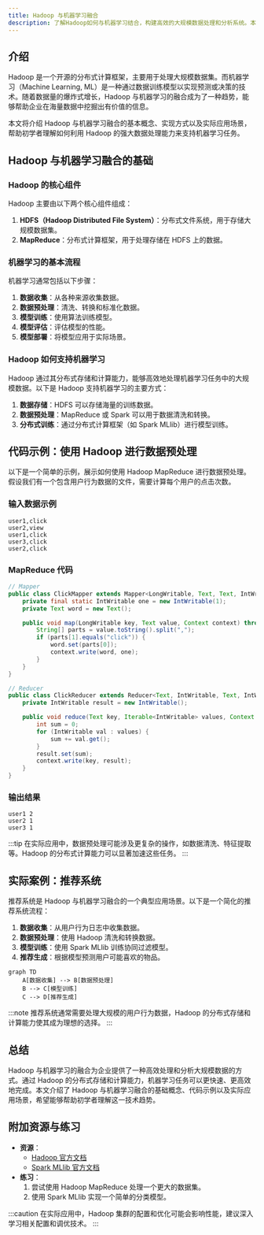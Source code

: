 ```yaml
---
title: Hadoop 与机器学习融合
description: 了解Hadoop如何与机器学习结合，构建高效的大规模数据处理和分析系统。本文适合初学者，涵盖基础概念、代码示例和实际应用场景。
---
```


## 介绍

Hadoop 是一个开源的分布式计算框架，主要用于处理大规模数据集。而机器学习（Machine Learning, ML）是一种通过数据训练模型以实现预测或决策的技术。随着数据量的爆炸式增长，Hadoop 与机器学习的融合成为了一种趋势，能够帮助企业在海量数据中挖掘出有价值的信息。

本文将介绍 Hadoop 与机器学习融合的基本概念、实现方式以及实际应用场景，帮助初学者理解如何利用 Hadoop 的强大数据处理能力来支持机器学习任务。

## Hadoop 与机器学习融合的基础

### Hadoop 的核心组件

Hadoop 主要由以下两个核心组件组成：

1. **HDFS（Hadoop Distributed File System）**：分布式文件系统，用于存储大规模数据集。
2. **MapReduce**：分布式计算框架，用于处理存储在 HDFS 上的数据。

### 机器学习的基本流程

机器学习通常包括以下步骤：

1. **数据收集**：从各种来源收集数据。
2. **数据预处理**：清洗、转换和标准化数据。
3. **模型训练**：使用算法训练模型。
4. **模型评估**：评估模型的性能。
5. **模型部署**：将模型应用于实际场景。

### Hadoop 如何支持机器学习

Hadoop 通过其分布式存储和计算能力，能够高效地处理机器学习任务中的大规模数据。以下是 Hadoop 支持机器学习的主要方式：

1. **数据存储**：HDFS 可以存储海量的训练数据。
2. **数据预处理**：MapReduce 或 Spark 可以用于数据清洗和转换。
3. **分布式训练**：通过分布式计算框架（如 Spark MLlib）进行模型训练。

## 代码示例：使用 Hadoop 进行数据预处理

以下是一个简单的示例，展示如何使用 Hadoop MapReduce 进行数据预处理。假设我们有一个包含用户行为数据的文件，需要计算每个用户的点击次数。

### 输入数据示例

```plaintext
user1,click
user2,view
user1,click
user3,click
user2,click
```

### MapReduce 代码

```java
// Mapper
public class ClickMapper extends Mapper<LongWritable, Text, Text, IntWritable> {
    private final static IntWritable one = new IntWritable(1);
    private Text word = new Text();

    public void map(LongWritable key, Text value, Context context) throws IOException, InterruptedException {
        String[] parts = value.toString().split(",");
        if (parts[1].equals("click")) {
            word.set(parts[0]);
            context.write(word, one);
        }
    }
}

// Reducer
public class ClickReducer extends Reducer<Text, IntWritable, Text, IntWritable> {
    private IntWritable result = new IntWritable();

    public void reduce(Text key, Iterable<IntWritable> values, Context context) throws IOException, InterruptedException {
        int sum = 0;
        for (IntWritable val : values) {
            sum += val.get();
        }
        result.set(sum);
        context.write(key, result);
    }
}
```

### 输出结果

```plaintext
user1 2
user2 1
user3 1
```

:::tip
在实际应用中，数据预处理可能涉及更复杂的操作，如数据清洗、特征提取等。Hadoop 的分布式计算能力可以显著加速这些任务。
:::

## 实际案例：推荐系统

推荐系统是 Hadoop 与机器学习融合的一个典型应用场景。以下是一个简化的推荐系统流程：

1. **数据收集**：从用户行为日志中收集数据。
2. **数据预处理**：使用 Hadoop 清洗和转换数据。
3. **模型训练**：使用 Spark MLlib 训练协同过滤模型。
4. **推荐生成**：根据模型预测用户可能喜欢的物品。

```mermaid
graph TD
    A[数据收集] --> B[数据预处理]
    B --> C[模型训练]
    C --> D[推荐生成]
```

:::note
推荐系统通常需要处理大规模的用户行为数据，Hadoop 的分布式存储和计算能力使其成为理想的选择。
:::

## 总结

Hadoop 与机器学习的融合为企业提供了一种高效处理和分析大规模数据的方式。通过 Hadoop 的分布式存储和计算能力，机器学习任务可以更快速、更高效地完成。本文介绍了 Hadoop 与机器学习融合的基础概念、代码示例以及实际应用场景，希望能够帮助初学者理解这一技术趋势。

## 附加资源与练习

- **资源**：
  - [Hadoop 官方文档](https://hadoop.apache.org/docs/current/)
  - [Spark MLlib 官方文档](https://spark.apache.org/docs/latest/ml-guide.html)
- **练习**：
  1. 尝试使用 Hadoop MapReduce 处理一个更大的数据集。
  2. 使用 Spark MLlib 实现一个简单的分类模型。

:::caution
在实际应用中，Hadoop 集群的配置和优化可能会影响性能，建议深入学习相关配置和调优技术。
:::